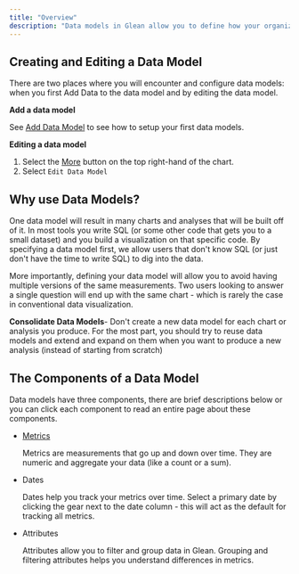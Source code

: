 ```yaml
---
title: "Overview"
description: "Data models in Glean allow you to define how your organization will measure, track and explore data. Defining the logic for your analytics upfront allows your users to dig in and analyze data without writing code or worrying about whether they can trust their results. This declarative workflow allows the analyst and data team to manage how you think about your business and Glean will build a user interface automatically that helps you explore that data."
---
```


## Creating and Editing a Data Model

There are two places where you will encounter and configure data models: when you first Add Data to the data model and by editing the data model.

**Add a data model**

See [Add Data Model](/data-modeling/add-data-model) to see how to setup your first data models.

**Editing a data model**

1. Select the [More](/visualizing-data/Chart-Menu) button on the top right-hand of the chart.
2. Select `Edit Data Model`

## Why use Data Models?

One data model will result in many charts and analyses that will be built off of it. In most tools you write SQL (or some other code that gets you to a small dataset) and you build a visualization on that specific code. By specifying a data model first, we allow users that don't know SQL (or just don't have the time to write SQL) to dig into the data.

More importantly, defining your data model will allow you to avoid having multiple versions of the same measurements. Two users looking to answer a single question will end up with the same chart - which is rarely the case in conventional data visualization.

<Info> **Consolidate Data Models**- Don't create a new data model for each chart or analysis you produce.  For the most part, you should try to reuse data models and extend and expand on them when you want to produce a new analysis (instead of starting from scratch) </Info>

## The Components of a Data Model

Data models have three components, there are brief descriptions below or you can click each component to read an entire page about these components.

- [Metrics](/data-modeling/metrics)

  Metrics are measurements that go up and down over time. They are numeric and aggregate your data (like a count or a sum).

- Dates

  Dates help you track your metrics over time. Select a primary date by clicking the gear next to the date column - this will act as the default for tracking all metrics.

- Attributes

  Attributes allow you to filter and group data in Glean. Grouping and filtering attributes helps you understand differences in metrics.
